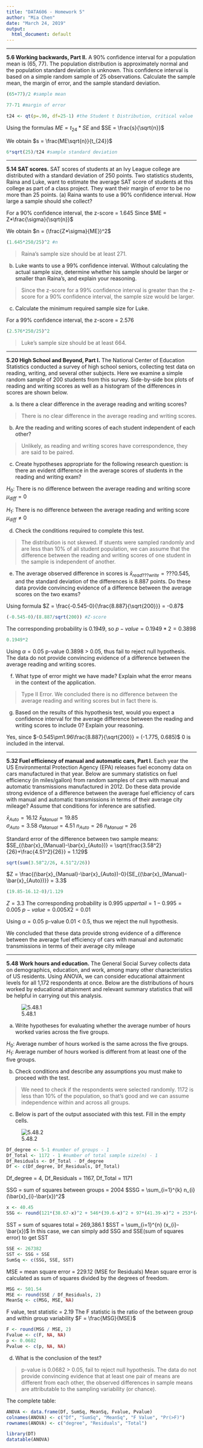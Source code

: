---
title: "DATA606 - Homework 5"
author: "Mia Chen"
date: "March 24, 2019"
output: 
  html_document: default
---

***

**5.6 Working backwards, Part II.** A 90% confidence interval for a population mean is (65,
77). The population distribution is approximately normal and the population standard deviation
is unknown. This confidence interval is based on a simple random sample of 25 observations.
Calculate the sample mean, the margin of error, and the sample standard deviation.

```{r}
(65+77)/2 #sample mean
```
```{r}
77-71 #margin of error
```
```{r}
t24 <- qt(p=.90, df=25-1) #the Student t Distribution, critical value
```

Using the formulas $ME = t_{24}* SE$ and $SE = \frac{s}{\sqrt{n}}$

We obtain $s = \frac{ME\sqrt{n}}{t_{24}}$
```{r}
6*sqrt(25)/t24 #sample standard deviation
```

***

**5.14 SAT scores.** SAT scores of students at an Ivy League college are distributed with a
standard deviation of 250 points. Two statistics students, Raina and Luke, want to estimate the
average SAT score of students at this college as part of a class project. They want their margin of
error to be no more than 25 points.
(a) Raina wants to use a 90% confidence interval. How large a sample should she collect?

For a 90% confidence interval, the z-score = 1.645
Since $ME = Z*\frac{\sigma}{\sqrt{n}}$

We obtain $n = (\frac{Z*\sigma}{ME})^2$
```{r}
(1.645*250/25)^2 #n
```

>Raina's sample size should be at least 271.

(b) Luke wants to use a 99% confidence interval. Without calculating the actual sample size,
determine whether his sample should be larger or smaller than Raina's, and explain your
reasoning.

>Since the z-score for a 99% confidence interval is greater than the z-score for a 90% confidence interval, the sample size would be larger.

(c) Calculate the minimum required sample size for Luke.

For a 99% confidence interval, the z-score = 2.576
```{r}
(2.576*250/25)^2
```

>Luke's sample size should be at least 664.

***

**5.20 High School and Beyond, Part I.** The National Center of Education Statistics conducted
a survey of high school seniors, collecting test data on reading, writing, and several other subjects.
Here we examine a simple random sample of 200 students from this survey. Side-by-side box plots
of reading and writing scores as well as a histogram of the differences in scores are shown below.

(a) Is there a clear difference in the average reading and writing scores?

>There is no clear difference in the average reading and writing scores.

(b) Are the reading and writing scores of each student independent of each other?

>Unlikely, as reading and writing scores have correspondence, they are said to be paired.

(c) Create hypotheses appropriate for the following research question: is there an evident difference
in the average scores of students in the reading and writing exam?

$H_0:$ There is no difference between the average reading and writing score
$\mu_{diff} = 0$ 

$H_1:$ There is no difference between the average reading and writing score
$\mu_{diff} \ne 0$

(d) Check the conditions required to complete this test.

>The distribution is not skewed. If stuents were sampled randomly and are less than 10% of all student population, we can assume that the difference between the reading and writing scores of one student in the sample is independent of another.

(e) The average observed difference in scores is $\bar{x}_{read???write} = ???0.545$, and the standard deviation
of the differences is 8.887 points. Do these data provide convincing evidence of a difference
between the average scores on the two exams?

Using formula $Z = \frac{-0.545-0}{\frac{8.887}{\sqrt{200}}} = -0.87$
```{r}
(-0.545-0)/(8.887/sqrt(200)) #Z-score
```

The corresponding probability is 0.1949, so $p-value = 0.1949*2 = 0.3898$
```{r}
0.1949*2
```

Using $\alpha = 0.05$ p-value 0.3898 > 0.05, thus fail to reject null hypothesis. The data do not provide convincing evidence of a difference between the average reading and writing scores.

(f) What type of error might we have made? Explain what the error means in the context of the
application.

>Type II Error. We concluded there is no difference between the average reading and writing scores but in fact there is.

(g) Based on the results of this hypothesis test, would you expect a confidence interval for the
average difference between the reading and writing scores to include 0? Explain your reasoning.

Yes, since $-0.545\pm1.96\frac{8.887}{\sqrt{200}} = (-1.775, 0.685)$  0 is included in the interval.

***

**5.32 Fuel efficiency of manual and automatic cars, Part I.** Each year the US Environmental
Protection Agency (EPA) releases fuel economy data on cars manufactured in that year.
Below are summary statistics on fuel efficiency (in miles/gallon) from random samples of cars with
manual and automatic transmissions manufactured in 2012. Do these data provide strong evidence
of a difference between the average fuel efficiency of cars with manual and automatic transmissions
in terms of their average city mileage? Assume that conditions for inference are satisfied.

$\bar{x}_{Auto} = 16.12$  $\bar{x}_{Manual} = 19.85$  
$\sigma_{Auto} = 3.58$  $\sigma_{Manual} = 4.51$
$n_{Auto} = 26$  $n_{Manual} = 26$

Standard error of the difference between two sample means:
$SE_{(\bar{x}_{Manual}-\bar{x}_{Auto})} = \sqrt{\frac{3.58^2}{26}+\frac{4.51^2}{26}} = 1.129$
```{r}
sqrt(sum(3.58^2/26, 4.51^2/26))
```

$Z = \frac{(\bar{x}_{Manual}-\bar{x}_{Auto})-0}{SE_{(\bar{x}_{Manual}-\bar{x}_{Auto})}} = 3.3$
```{r}
(19.85-16.12-0)/1.129
```

$Z = 3.3$ The corresponding probability is 0.995
$upper tail = 1 - 0.995 = 0.005$
$p-value = 0.005 X 2 = 0.01$

Using $\alpha = 0.05$  p-value 0.01 < 0.5, thus we reject the null hypothesis.

We concluded that these data provide strong evidence of a difference between the average fuel efficiency of cars with manual and automatic transmissions in terms of their average city mileage

***

**5.48 Work hours and education.** The General Social Survey collects data on demographics,
education, and work, among many other characteristics of US residents. Using ANOVA, we can
consider educational attainment levels for all 1,172 respondents at once. Below are the distributions
of hours worked by educational attainment and relevant summary statistics that will be helpful in
carrying out this analysis.

![5.48.1](C:/Users/Bobo/Pictures/Screenshots/5.48.1.png)

(a) Write hypotheses for evaluating whether the average number of hours worked varies across the
five groups.

$H_0:$ Average number of hours worked is the same across the five groups.
$H_1:$ Average number of hours worked is different from at least one of the five groups.

(b) Check conditions and describe any assumptions you must make to proceed with the test.

> We need to check if the respondents were selected randomly. 1172 is less than 10% of the population, so that's good and we can assume independence within and across all groups. 

(c) Below is part of the output associated with this test. Fill in the empty cells.

![5.48.2](C:/Users/Bobo/Pictures/Screenshots/5.48.2.png)

```{r}
Df_degree <- 5-1 #number of groups - 1
Df_Total <- 1172 - 1 #number of total sample size(n) - 1
Df_Residuals <- Df_Total - Df_degree
Df <- c(Df_degree, Df_Residuals, Df_Total)
```
Df_degree = 4, Df_Residuals = 1167, Df_Total = 1171

SSG = sum of squares between groups = 2004
$SSG = \sum_{i=1}^{k} n_{i}(\bar{x}_{i}-\bar{x})^2$
```{r}
x <- 40.45
SSG <- round(121*(38.67-x)^2 + 546*(39.6-x)^2 + 97*(41.39-x)^2 + 253*(42.55-x)^2 + 155*(40.85-x)^2)
```

SST = sum of squares total = 269,386.1
$SST = \sum_{i=1}^{n} (x_{i}-\bar{x})$
In this case, we can simply add SSG and SSE(sum of squares error) to get SST
```{r}
SSE <- 267382
SST <- SSG + SSE
SumSq <- c(SSG, SSE, SST)
```

MSE = mean square error = 229.12 (MSE for Residuals)
Mean square error is calculated as sum of squares divided by the degrees of freedom.
```{r}
MSG <- 501.54
MSE <- round(SSE / Df_Residuals, 2)
MeanSq <- c(MSG, MSE, NA)
```

F value, test statistic = 2.19
The F statistic is the ratio of the between group and within group variability
$F = \frac{MSG}{MSE}$
```{r}
F <- round(MSG / MSE, 2)
Fvalue <- c(F, NA, NA)
p <- 0.0682
Pvalue <- c(p, NA, NA)
```

(d) What is the conclusion of the test?

> p-value is 0.0682 > 0.05, fail to reject null hypothesis. The data do not provide convincing evidence that at least one pair of means are different from each other, the observed differences in sample means are attributable to the sampling variability (or chance).

The complete table:
```{r}
ANOVA <- data.frame(Df, SumSq, MeanSq, Fvalue, Pvalue)
colnames(ANOVA) <- c("Df", "SumSq", "MeanSq", "F Value", "Pr(>F)")
rownames(ANOVA) <- c("degree", "Residuals", "Total")

library(DT)
datatable(ANOVA)
```

